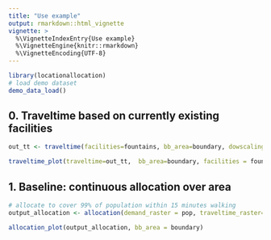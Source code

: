 ```yaml
---
title: "Use example"
output: rmarkdown::html_vignette
vignette: >
  %\VignetteIndexEntry{Use example}
  %\VignetteEngine{knitr::rmarkdown}
  %\VignetteEncoding{UTF-8}
---
```


```r
library(locationallocation)
# load demo dataset
demo_data_load()
```

## 0. Traveltime based on currently existing facilities

```r
out_tt <- traveltime(facilities=fountains, bb_area=boundary, dowscaling_model_type="lm", mode="walk", res_output=100)

traveltime_plot(traveltime=out_tt,  bb_area=boundary, facilities = fountains)
```

## 1. Baseline: continuous allocation over area

```r
# allocate to cover 99% of population within 15 minutes walking
output_allocation <- allocation(demand_raster = pop, traveltime_raster=out_tt, bb_area = boundary, facilities=fountains, weights=NULL, objectiveminutes=15, objectiveshare=0.99, heur="max", dowscaling_model_type="lm", mode="walk", res_output=100)

allocation_plot(output_allocation, bb_area = boundary)
```



